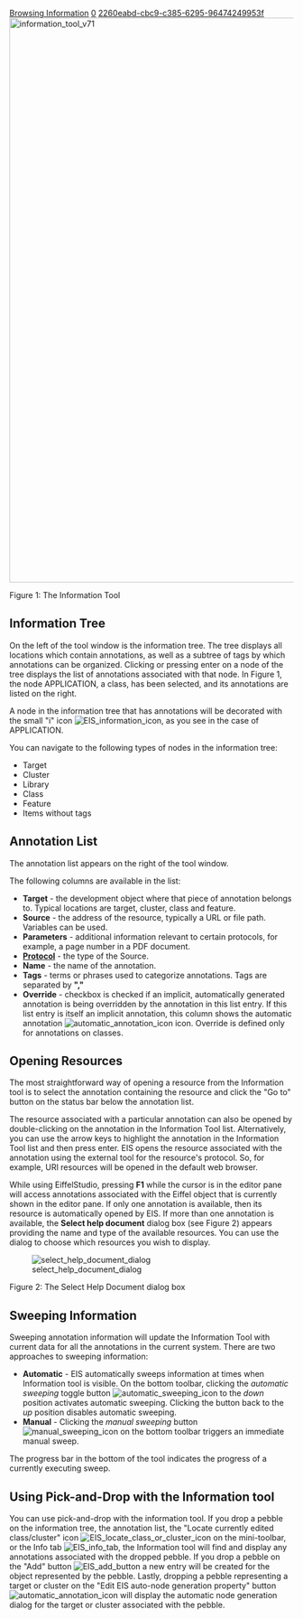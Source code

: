 [[Property:title|Browsing Information]]
[[Property:weight|0]]
[[Property:uuid|2260eabd-cbc9-c385-6295-96474249953f]]
[[Image:information tool v71|1000px]]  

Figure 1: The Information Tool


==Information Tree==

On the left of the tool window is the information tree. The tree displays all locations which contain annotations, as well as a subtree of tags by which annotations can be organized. Clicking or pressing enter on a node of the tree displays the list of annotations associated with that node. In Figure 1, the node APPLICATION, a class, has been selected, and its annotations are listed on the right.

A node in the information tree that has annotations will be decorated with the small "i" icon [[Image:EIS information icon]], as you see in the case of APPLICATION.

You can navigate to the following types of nodes in the information tree:
*  Target
*  Cluster
*  Library
*  Class
*  Feature
*  Items without tags

==Annotation List==

The annotation list appears on the right of the tool window.

The following columns are available in the list:
*  '''Target''' - the development object where that piece of annotation belongs to. Typical locations are target, cluster, class and feature.
*  '''Source''' - the address of the resource, typically a URL or file path. Variables can be used.
*  '''Parameters''' - additional information relevant to certain protocols, for example, a page number in a PDF document.
*  '''[[Protocols|Protocol]]''' - the type of the Source. 
*  '''Name''' - the name of the annotation.
*  '''Tags''' - terms or phrases used to categorize annotations. Tags are separated by '''","'''
*  '''Override''' - checkbox is checked if an implicit, automatically generated annotation is being overridden by the annotation in this list entry. If this list entry is itself an implicit annotation, this column shows the automatic annotation [[Image:automatic annotation icon]] icon. Override is defined only for  annotations on classes.




{{note|EIS ignores any parameters in '''Parameters''' which are not used by the '''protocol''' specified in the entry. }}


{{tip| Clicking on title of each column sorts the list based on the values in that column. }}


==Opening Resources==

The most straightforward way of opening a resource from the Information tool is to select the annotation containing the resource and click the "Go to" button on the status bar below the annotation list.

The resource associated with a particular annotation can also be opened by double-clicking on the annotation in the Information Tool list. Alternatively, you can use the arrow keys to highlight the annotation in the Information Tool list and then press enter. EIS opens the resource associated with the annotation using the external tool for the resource's protocol. So, for example, URI resources will be opened in the default web browser.

While using EiffelStudio, pressing '''F1''' while the cursor is in the editor pane will access annotations associated with the Eiffel object that is currently shown in the editor pane. If only one annotation is available, then its resource is automatically opened by EIS. If more than one annotation is available, the '''Select help document''' dialog box (see Figure 2) appears providing the name and type of the available resources. You can use the dialog to choose which resources you wish to display.


[[Image:select help document dialog]]

Figure 2: The Select Help Document dialog box


==Sweeping Information==

Sweeping annotation information will update the Information Tool with current data for all the annotations in the current system. There are two approaches to sweeping information:
*  '''Automatic''' - EIS automatically sweeps information at times when Information tool is visible. On the bottom toolbar, clicking the ''automatic sweeping'' toggle button [[Image:automatic sweeping icon]] to the ''down'' position activates automatic sweeping. Clicking the button back to the ''up'' position disables automatic sweeping.
*  '''Manual''' - Clicking the ''manual sweeping'' button [[Image:manual sweeping icon]] on the bottom toolbar triggers an immediate manual sweep.

The progress bar in the bottom of the tool indicates the progress of a currently executing sweep.


==Using Pick-and-Drop with the Information tool==

You can use pick-and-drop with the information tool. If you drop a pebble on the information tree, the annotation list, the "Locate currently edited class/cluster" icon [[Image:EIS locate class or cluster icon]] on the mini-toolbar, or the Info tab [[Image:EIS info tab]], the Information tool will find and display any annotations associated with the dropped pebble. If you drop a pebble on the "Add" button [[Image:EIS add button]] a new entry will be created for the object represented by the pebble. Lastly, dropping a pebble representing a target or cluster on the "Edit EIS auto-node generation property" button [[Image:automatic annotation icon]] will display the automatic node generation dialog for the target or cluster associated with the pebble.



